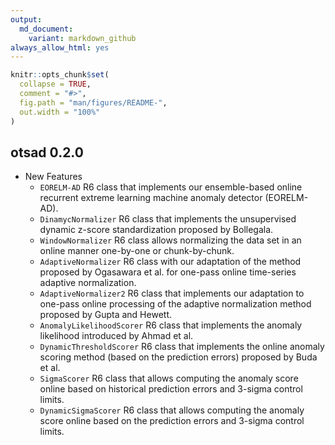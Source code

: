 ```yaml
---
output:
  md_document:
    variant: markdown_github
always_allow_html: yes
---
```


<!-- NEWS.md is generated from NEWS.Rmd. Please edit that file -->

```r
knitr::opts_chunk$set(
  collapse = TRUE,
  comment = "#>",
  fig.path = "man/figures/README-",
  out.width = "100%"
)
```

## otsad 0.2.0

* New Features
    + `EORELM-AD` R6 class that implements our ensemble-based online recurrent extreme learning machine anomaly detector (EORELM-AD).
    + `DinamycNormalizer` R6 class that implements the unsupervised dynamic z-score standardization proposed by Bollegala.
    + `WindowNormalizer` R6 class allows normalizing the data set in an online manner one-by-one or chunk-by-chunk.
    + `AdaptiveNormalizer` R6 class with our adaptation of the method proposed by Ogasawara et al. for one-pass online time-series adaptive normalization.
    + `AdaptiveNormalizer2` R6 class that implements our adaptation to one-pass online processing of the adaptive normalization method proposed by Gupta and Hewett.
    + `AnomalyLikelihoodScorer` R6 class that implements the anomaly likelihood introduced by Ahmad et al.
    + `DynamicThresholdScorer` R6 class that implements the online anomaly scoring method (based on the prediction errors) proposed by Buda et al.
    + `SigmaScorer` R6 class that allows computing the anomaly score online based on historical prediction errors and 3-sigma control limits.
    + `DynamicSigmaScorer` R6 class that allows computing the anomaly score online based on the prediction errors and 3-sigma control limits.


